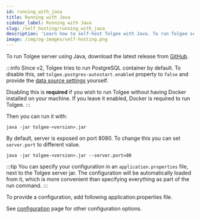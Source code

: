 ```yaml
---
id: running_with_java
title: Running with Java
sidebar_label: Running with Java
slug: /self_hosting/running_with_java
description: 'Learn how to self-host Tolgee with Java. To run Tolgee server using Java download the latest release from github.'
image: /img/og-images/self-hosting.png
---
```


To run Tolgee server using Java, download the latest release from [GitHub](https://github.com/tolgee/tolgee-platform/releases).

:::info
Since v2, Tolgee tries to run PostgreSQL container by default.
To disable this, set `tolgee.postgres-autostart.enabled` property to `false` and provide
the [data source settings](configuration#spring-_-datasource) yourself.

Disabling this is **required** if you wish to run Tolgee without having Docker installed on your machine. If you leave
it enabled, Docker is required to run Tolgee.
:::

Then you can run it with:

```
java -jar tolgee-<version>.jar
```

By default, server is exposed on port 8080. To change this you can set `server.port` to different value.

```
java -jar tolgee-<version>.jar --server.port=80
```

:::tip
You can specify your configuration in an `application.properties` file, next to the Tolgee server jar. The configuration
will be automatically loaded from it, which is more convenient than specifying everything as part of the run command.
:::

To provide a configuration, add following application.properties file.


<ExamplePropertiesConfig />

See [configuration](configuration?config-format=properties) page for other configuration options.
